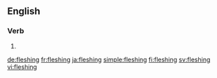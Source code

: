 ==English==

===Verb===
{{head|en|present participle}}

# {{present participle of|flesh|lang=en}}

[[de:fleshing]]
[[fr:fleshing]]
[[ja:fleshing]]
[[simple:fleshing]]
[[fi:fleshing]]
[[sv:fleshing]]
[[vi:fleshing]]